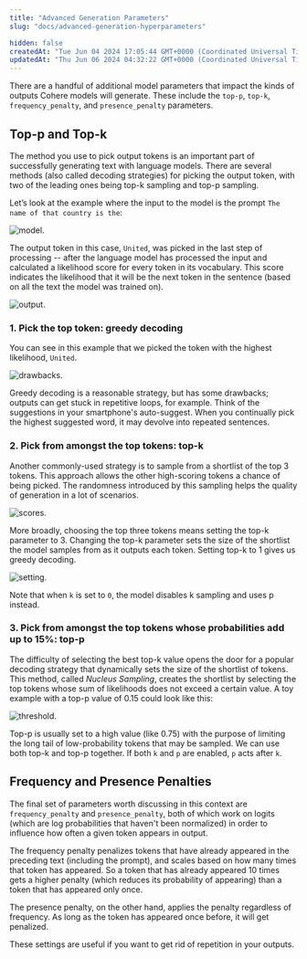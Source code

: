 ```yaml
---
title: "Advanced Generation Parameters"
slug: "docs/advanced-generation-hyperparameters"

hidden: false
createdAt: "Tue Jun 04 2024 17:05:44 GMT+0000 (Coordinated Universal Time)"
updatedAt: "Thu Jun 06 2024 04:32:22 GMT+0000 (Coordinated Universal Time)"
---
```

There are a handful of additional model parameters that impact the kinds of outputs Cohere models will generate. These include the `top-p`, `top-k`, `frequency_penalty`, and `presence_penalty`  parameters.

## Top-p and Top-k

The method you use to pick output tokens is an important part of successfully generating text with language models. There are several methods (also called decoding strategies) for picking the output token, with two of the leading ones being top-k sampling and top-p sampling.

Let’s look at the example where the input to the model is the prompt `The name of that country is the`:

<img src='../../assets/images/d3311c2-Top-KTop-P_Visual_1.png' alt='model.' />


The output token in this case, `United`, was picked in the last step of processing -- after the language model has processed the input and calculated a likelihood score for every token in its vocabulary. This score indicates the likelihood that it will be the next token in the sentence (based on all the text the model was trained on).

<img src='../../assets/images/61259d5-Top-KTop-P_Visual_2.png' alt='output.' />


### 1\. Pick the top token: greedy decoding

You can see in this example that we picked the token with the highest likelihood, `United`.

<img src='../../assets/images/2a0cc2f-Top-KTop-P_Visual_3.png' alt='drawbacks.' />


Greedy decoding is a reasonable strategy, but has some drawbacks; outputs can get stuck in repetitive loops, for example. Think of the suggestions in your smartphone's auto-suggest. When you continually pick the highest suggested word, it may devolve into repeated sentences.

### 2\. Pick from amongst the top tokens: top-k

Another commonly-used strategy is to sample from a shortlist of the top 3 tokens. This approach allows the other high-scoring tokens a chance of being picked. The randomness introduced by this sampling helps the quality of generation in a lot of scenarios.

<img src='../../assets/images/8beb940-Top-KTop-P_Visual_4.png' alt='scores.' />


More broadly, choosing the top three tokens means setting the top-k parameter to 3. Changing the top-k parameter sets the size of the shortlist the model samples from as it outputs each token. Setting top-k to 1 gives us greedy decoding.

<img src='../../assets/images/1810654-Top-KTop-P_Visual_5.png' alt='setting.' />


Note that when `k` is set to `0`, the model disables k sampling and uses p instead.

### 3\. Pick from amongst the top tokens whose probabilities add up to 15%: top-p

The difficulty of selecting the best top-k value opens the door for a popular decoding strategy that dynamically sets the size of the shortlist of tokens. This method, called _Nucleus Sampling_, creates the shortlist by selecting the top tokens whose sum of likelihoods does not exceed a certain value. A toy example with a top-p value of 0.15 could look like this:

<img src='../../assets/images/fb9c5f9-Top-KTop-P_Visual_6.png' alt='threshold.' />


Top-p is usually set to a high value (like 0.75) with the purpose of limiting the long tail of low-probability tokens that may be sampled. We can use both top-k and top-p together. If both `k` and `p` are enabled, `p` acts after `k`.

## Frequency and Presence Penalties

The final set of parameters worth discussing in this context are `frequency_penalty` and `presence_penalty`, both of which work on logits (which are log probabilities that haven't been normalized) in order to influence how often a given token appears in output.

The frequency penalty penalizes tokens that have already appeared in the preceding text (including the prompt), and scales based on how many times that token has appeared. So a token that has already appeared 10 times gets a higher penalty (which reduces its probability of appearing) than a token that has appeared only once.

The presence penalty, on the other hand, applies the penalty regardless of frequency. As long as the token has appeared once before, it will get penalized.

These settings are useful if you want to get rid of repetition in your outputs.
